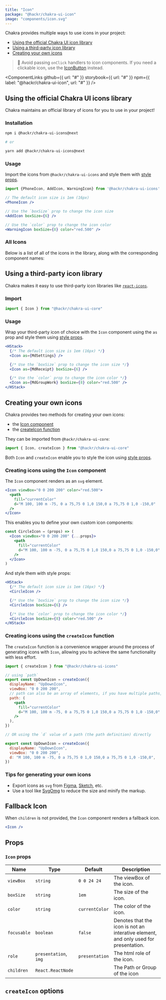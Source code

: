 ```yaml
---
title: "Icon"
package: "@hackr/chakra-ui-icon"
image: "components/icon.svg"
---
```


Chakra provides multiple ways to use icons in your project:

- [Using the official Chakra UI icon library](#using-the-official-chakra-ui-icons-library)
- [Using a third-party icon library](#using-a-third-party-icon-library)
- [Creating your own icons](#creating-your-own-icons)

> 🚨 Avoid passing `onClick` handlers to icon components. If you need a
> clickable icon, use the [IconButton](/docs/form/icon-button) instead.

<ComponentLinks
  github={{ url: "#" }}
  storybook={{ url: "#" }}
  npm={{ label: "@hackr/chakra-ui-icon", url: "#" }}
/>

<carbon-ad></carbon-ad>

## Using the official Chakra UI icons library

Chakra maintains an official library of icons for you to use in your project!

### Installation

```bash
npm i @hackr/chakra-ui-icons@next

# or

yarn add @hackr/chakra-ui-icons@next
```

### Usage

Import the icons from `@hackr/chakra-ui-icons` and style them with
[style props](/docs/features/style-props).

```jsx live=false
import {PhoneIcon, AddIcon, WarningIcon} from '@hackr/chakra-ui-icons'

// The default icon size is 1em (16px)
<PhoneIcon />

// Use the `boxSize` prop to change the icon size
<AddIcon boxSize={6} />

// Use the `color` prop to change the icon color
<WarningIcon boxSize={8} color="red.500" />
```

### All Icons

Below is a list of all of the icons in the library, along with the corresponding
component names:

<Box mt={5}>
  <IconsList />
</Box>

## Using a third-party icon library

Chakra makes it easy to use third-party icon libraries like
[`react-icons`](https://react-icons.github.io/react-icons/).

### Import

```jsx live=false
import { Icon } from "@hackr/chakra-ui-core"
```

### Usage

Wrap your third-party icon of choice with the `Icon` component using the `as`
prop and style them using [style props](/docs/features/style-props).

```jsx
<HStack>
  {/* The default icon size is 1em (16px) */}
  <Icon as={MdSettings} />

  {/* Use the `boxSize` prop to change the icon size */}
  <Icon as={MdReceipt} boxSize={6} />

  {/* Use the `color` prop to change the icon color */}
  <Icon as={MdGroupWork} boxSize={8} color="red.500" />
</HStack>
```

## Creating your own icons

Chakra provides two methods for creating your own icons:

- the [Icon component](#creating-icons-using-the-icon-component)
- the [createIcon function](#creating-icons-using-the-createicon-function)

They can be imported from `@hackr/chakra-ui-core`:

```jsx live=false
import { Icon, createIcon } from "@hackr/chakra-ui-core"
```

Both `Icon` and `createIcon` enable you to style the icon using
[style props](/docs/features/style-props).

### Creating icons using the `Icon` component

The `Icon` component renders as an `svg` element.

```jsx
<Icon viewBox="0 0 200 200" color="red.500">
  <path
    fill="currentColor"
    d="M 100, 100 m -75, 0 a 75,75 0 1,0 150,0 a 75,75 0 1,0 -150,0"
  />
</Icon>
```

This enables you to define your own custom icon components:

```jsx live=false
const CircleIcon = (props) => (
  <Icon viewBox="0 0 200 200" {...props}>
    <path
      fill="currentColor"
      d="M 100, 100 m -75, 0 a 75,75 0 1,0 150,0 a 75,75 0 1,0 -150,0"
    />
  </Icon>
)
```

And style them with style props:

```jsx
<HStack>
  {/* The default icon size is 1em (16px) */}
  <CircleIcon />

  {/* Use the `boxSize` prop to change the icon size */}
  <CircleIcon boxSize={6} />

  {/* Use the `color` prop to change the icon color */}
  <CircleIcon boxSize={8} color="red.500" />
</HStack>
```

### Creating icons using the `createIcon` function

The `createIcon` function is a convenience wrapper around the process of
generating icons with `Icon`, allowing you to achieve the same functionality
with less effort.

```jsx live=false
import { createIcon } from "@hackr/chakra-ui-icons"

// using `path`
export const UpDownIcon = createIcon({
  displayName: "UpDownIcon",
  viewBox: "0 0 200 200",
  // path can also be an array of elements, if you have multiple paths, lines, shapes, etc.
  path: (
    <path
      fill="currentColor"
      d="M 100, 100 m -75, 0 a 75,75 0 1,0 150,0 a 75,75 0 1,0 -150,0"
    />
  ),
})

// OR using the `d` value of a path (the path definition) directly

export const UpDownIcon = createIcon({
  displayName: "UpDownIcon",
  viewBox: "0 0 200 200",
  d: "M 100, 100 m -75, 0 a 75,75 0 1,0 150,0 a 75,75 0 1,0 -150,0",
})
```

### Tips for generating your own icons

- Export icons as `svg` from [Figma](https://www.figma.com/),
  [Sketch](https://www.sketch.com/), etc.
- Use a tool like [SvgOmg](https://jakearchibald.github.io/svgomg/) to reduce
  the size and minify the markup.

## Fallback Icon

When `children` is not provided, the `Icon` component renders a fallback icon.

```jsx
<Icon />
```

## Props

### `Icon` props

| Name        | Type                  | Default        | Description                                                                         |
| ----------- | --------------------- | -------------- | ----------------------------------------------------------------------------------- |
| `viewBox`   | `string`              | `0 0 24 24`    | The viewBox of the icon.                                                            |
| `boxSize`   | `string`              | `1em`          | The size of the icon.                                                               |
| `color`     | `string`              | `currentColor` | The color of the icon.                                                              |
| `focusable` | `boolean`             | `false`        | Denotes that the icon is not an interative element, and only used for presentation. |
| `role`      | `presentation`, `img` | `presentation` | The html role of the icon.                                                          |
| `children`  | `React.ReactNode`     |                | The Path or Group of the icon                                                       |

## `createIcon` options

<PropsTable of="createIcon" />
